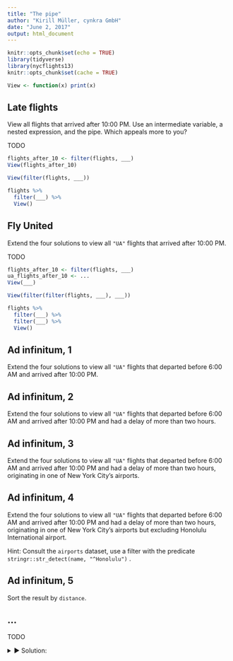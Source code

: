```yaml
---
title: "The pipe"
author: "Kirill Müller, cynkra GmbH"
date: "June 2, 2017"
output: html_document
---
```


```r
knitr::opts_chunk$set(echo = TRUE)
library(tidyverse)
library(nycflights13)
knitr::opts_chunk$set(cache = TRUE)

View <- function(x) print(x)
```

## Late flights

View all flights that arrived after 10:00 PM. Use an intermediate variable, a nested expression, and the pipe. Which appeals more to you?

TODO

```r
flights_after_10 <- filter(flights, ___)
View(flights_after_10)
```

```r
View(filter(flights, ___))
```

```r
flights %>%
  filter(___) %>%
  View()
```

## Fly United

Extend the four solutions to view all `"UA"` flights that arrived after 10:00 PM.

TODO

```r
flights_after_10 <- filter(flights, ___)
ua_flights_after_10 <- ...
View(___)
```

```r
View(filter(filter(flights, ___), ___))
```

```r
flights %>%
  filter(___) %>%
  filter(___) %>%
  View()
```

## Ad infinitum, 1

Extend the four solutions to view all `"UA"` flights that departed before 6:00 AM and arrived after 10:00 PM.

## Ad infinitum, 2

Extend the four solutions to view all `"UA"` flights that departed before 6:00 AM and arrived after 10:00 PM and had a delay of more than two hours.

## Ad infinitum, 3

Extend the four solutions to view all `"UA"` flights that departed before 6:00 AM and arrived after 10:00 PM and had a delay of more than two hours, originating in one of New York City's airports.

## Ad infinitum, 4

Extend the four solutions to view all `"UA"` flights that departed before 6:00 AM and arrived after 10:00 PM and had a delay of more than two hours, originating in one of New York City's airports but excluding Honolulu International airport.

Hint: Consult the `airports` dataset, use a filter with the predicate `stringr::str_detect(name, "^Honolulu")` .

## Ad infinitum, 5

Sort the result by `distance`.

## ...

TODO

<details>
<summary>&#x25BA; Solution:</summary>
### Intermediate variables

Naming is hard!

```r
early_flights <- filter(flights, dep_time >= 600)
early_late_flights <-
  filter(early_flights, arr_time >= 2200)
early_late_ua_flights <-
  filter(early_late_flights, carrier == "UA")
early_late_late_ua_flights <-
  filter(early_late_ua_flights, arr_delay > 120)
early_late_late_ua_flights_not_honolulu <-
  filter(early_late_late_ua_flights, dest != "HNL")
early_late_late_ua_flights_not_honolulu_sorted <-
  arrange(
    early_late_late_ua_flights_not_honolulu,
    distance
  )
View(early_late_late_ua_flights_not_honolulu_sorted)
```

### Nested expressions

Difficult to read.

```r
View(
  arrange(
    filter(
      filter(
        filter(
          filter(
            filter(
              flights,
              dep_time <= 600
            ),
            arr_time >= 2200
          ),
          carrier == "UA"
        ),
        arr_delay > 120
      ),
      dest != "HNL"
    ),
    distance
  )
)
```

### Pipe

```r
flights %>% 
  filter(dep_time <= 600) %>% 
  filter(arr_time >= 2200) %>% 
  filter(carrier == "UA") %>% 
  filter(arr_delay > 120) %>% 
  filter(dest != "HNL") %>%
  arrange(distance) %>%
  View()
```

The original data is never updated! You still need to assign the result of a pipe to a variable:

```r
late_late_ua_flights_not_honolulu <-
  flights %>% 
  filter(dep_time <= 600) %>% 
  filter(arr_time >= 2200) %>% 
  filter(carrier == "UA") %>% 
  filter(arr_delay > 120) %>% 
  filter(dest != "HNL") %>%
  arrange(distance)
```
</details>
